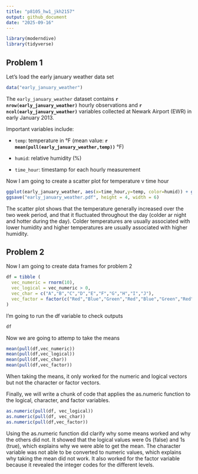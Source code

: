 ```yaml
---
title: "p8105_hw1_jkh2157"
output: github_document
date: "2025-09-16"
---
```


```r
library(moderndive)
library(tidyverse)
```

## **Problem 1**

Let's load the early january weather data set 

```r
data("early_january_weather")
```

The `early_january_weather` dataset contains **`r nrow(early_january_weather)`** hourly observations and **`r ncol(early_january_weather)`** variables collected at Newark Airport (EWR) in early January 2013.  

Important variables include:  

- `temp`: temperature in °F (mean value: **`r mean(pull(early_january_weather,temp))`** °F) 

- `humid`: relative humidity (%)  

- `time_hour`: timestamp for each hourly measurement  

Now I am going to create a scatter plot for temperature v time hour 

```r
ggplot(early_january_weather, aes(x=time_hour,y=temp, color=humid)) + geom_point()
ggsave("early_january_weather.pdf", height = 4, width = 6)
```

The scatter plot shows that the temperature generally increased over the two week period, and that it fluctuated throughout the day (colder ar night and hotter during the day). Colder temperatures are usually associated with lower humidity and higher temperatures are usually associated with higher humidity. 

## **Problem 2**

Now I am going to create data frames for problem 2 

```r
df = tibble (
  vec_numeric = rnorm(10),
  vec_logical = vec_numeric > 0, 
  vec_char = c("A","B","C","D","E","F","G","H","I","J"),
  vec_factor = factor(c("Red","Blue","Green","Red","Blue","Green","Red","Blue","Green","Red"))
)
```

I'm going to run the df variable to check outputs

```r
df
```


Now we are going to attemp to take the means 

```r
mean(pull(df,vec_numeric))
mean(pull(df,vec_logical))
mean(pull(df,vec_char))
mean(pull(df,vec_factor))
```

When taking the means, it only worked for the numeric and logical vectors but not the character or factor vectors. 

Finally, we will write a chunk of code that applies the as.numeric function to the logical, character, and factor variables. 

```r
as.numeric(pull(df, vec_logical))
as.numeric(pull(df, vec_char))
as.numeric(pull(df,vec_factor))
```

Using the as.numeric function did clarify why some means worked and why the others did not. It showed that the logical values were 0s (false) and 1s (true), which explains why we were able to get the mean. The character variable was not able to be converted to numeric values, which explains why taking the mean did not work. It also worked for the factor variable because it revealed the integer codes for the different levels. 
